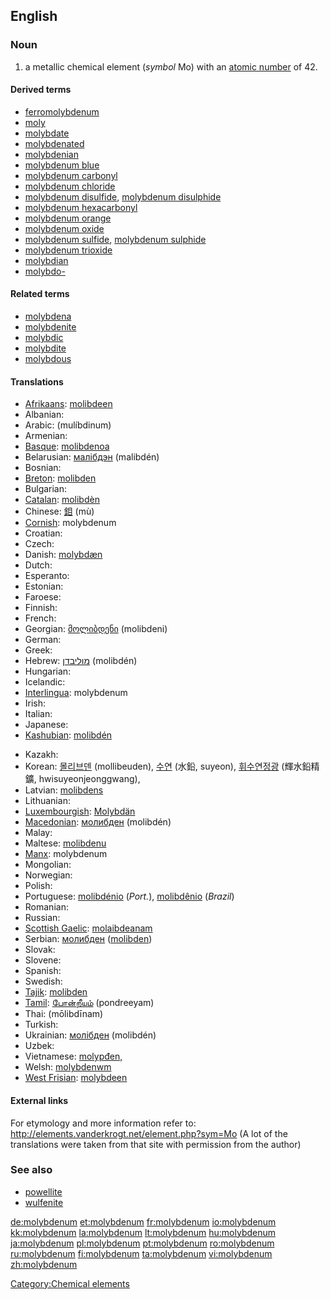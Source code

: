 ==English==

{{elements|Mo|niobium|Nb|technetium|Tc}}

===Noun===
{{en-noun|-}}
{{wikipedia}}

# a metallic chemical element (''symbol'' Mo) with an [[atomic number]] of 42.

====Derived terms====
* [[ferromolybdenum]]
* [[moly]]
* [[molybdate]]
* [[molybdenated]]
* [[molybdenian]]
* [[molybdenum blue]]
* [[molybdenum carbonyl]]
* [[molybdenum chloride]]
* [[molybdenum disulfide]], [[molybdenum disulphide]]
* [[molybdenum hexacarbonyl]]
* [[molybdenum orange]]
* [[molybdenum oxide]]
* [[molybdenum sulfide]], [[molybdenum sulphide]]
* [[molybdenum trioxide]]
* [[molybdian]]
* [[molybdo-]]

====Related terms====
* [[molybdena]]
* [[molybdenite]]
* [[molybdic]]
* [[molybdite]]
* [[molybdous]]

====Translations====
{{trans-top|chemical element}}
* [[Afrikaans]]: [[molibdeen]]
* Albanian: {{t-|sq|molibden|xs=Albanian}}
* Arabic: {{Arab|[[موليبدنيوم]]}} (mulíbdinum) {{m}}
* Armenian: {{t-|hy|մոլիբդեն|tr=molibden}}
* [[Basque]]: [[molibdenoa]]
* Belarusian: [[малiбдэн]] (malibdén) {{m}}
* Bosnian: {{t-|bs|molibden}}
* [[Breton]]: [[molibden]]
* Bulgarian: {{t-|bg|молибден|m|tr=molibdén}}
* [[Catalan]]: [[molibdèn]]
* Chinese: [[鉬]] (mù)
* [[Cornish]]: molybdenum
* Croatian: {{t+|hr|molibden}}
* Czech: {{t+|cs|molybden}}
* Danish: [[molybdæn]]
* Dutch: {{t+|nl|molybdeen|n}}
* Esperanto: {{t+|eo|molibdeno|xs=Esperanto}}
* Estonian: {{t-|et|molübdeen}}
* Faroese: {{t-|fo|molybden|xs=Faroese}}
* Finnish: {{t+|fi|molybdeeni}}
* French: {{t+|fr|molybdène|m}}
* Georgian: [[მოლიბდენი]] (molibdeni)
* German: {{t+|de|Molybdän|n}}
* Greek: {{t+|el|μολυβδένιο|n|tr=molyvdénio}}
* Hebrew: [[מוליבדן]] (molibdén)
* Hungarian: {{t+|hu|molibdén}}
* Icelandic: {{t+|is|mólýbden}}
* [[Interlingua]]: molybdenum
* Irish: {{t+|ga|molaibdéineam|xs=Irish}}
* Italian: {{t+|it|molibdeno|m}}
* Japanese: {{t+|ja|モリブデン|tr=moribuden}}
* [[Kashubian]]: [[molibdén]]
{{trans-mid}}
* Kazakh: {{t-|kk|молибден|tr=molibden|sc=Cyrl|xs=Kazakh}}
* Korean: [[몰리브덴]] (mollibeuden), [[수연]] (水鉛, suyeon), [[휘수연정광]] (輝水鉛精鑛, hwisuyeonjeonggwang),  {{t|ko|몰리브데넘|tr=mollibeudeneom}}
* Latvian: [[molibdens]]
* Lithuanian: {{t+|lt|molibdenas|xs=Lithuanian}}
* [[Luxembourgish]]: [[Molybdän]]
* [[Macedonian]]: [[молибден]] (molibdén) {{m}}
* Malay: {{t-|ms|molibdenum|xs=Malay}}
* Maltese: [[molibdenu]]
* [[Manx]]: molybdenum
* Mongolian: {{t-|mn|молибден|tr=molibden|sc=Cyrl|xs=Mongolian}}
* Norwegian: {{t-|no|molybden}}
* Polish: {{t+|pl|molibden|m}}
* Portuguese: [[molibdénio]] (''Port.''), [[molibdênio]] {{m}} (''Brazil'')
* Romanian: {{t+|ro|molibden|n}}
* Russian: {{t+|ru|молибден|m|tr=molibdén}}
* [[Scottish Gaelic]]: [[molaibdeanam]]
* Serbian: [[молибден]] ([[molibden]]) {{m}}
* Slovak: {{t-|sk|molibdén}}
* Slovene: {{t-|sl|molybden}}
* Spanish: {{t+|es|molibdeno|m}}
* Swedish: {{t+|sv|molybden|n}}
* [[Tajik]]: [[molibden]]
* [[Tamil]]: [[போன்றீயம்]] (pondreeyam)
* Thai: {{Thai|[[โมลิบดีนัม]]}} (mōlibdīnam)
* Turkish: {{t+|tr|molibden}}
* Ukrainian: [[молiбден]] (molibdén) {{m}}
* Uzbek: {{t-|uz|молибден|tr=molibden|sc=Cyrl|xs=Uzbek}}
* Vietnamese: [[molypđen,]]
* Welsh: [[molybdenwm]]
* [[West Frisian]]: [[molybdeen]]
{{trans-bottom}}

====External links====
For etymology and more information refer to:
http://elements.vanderkrogt.net/element.php?sym=Mo
(A lot of the translations were taken from that site with permission from the author)

===See also===
* [[powellite]]
* [[wulfenite]]

[[Category:Chemical elements]]

[[de:molybdenum]]
[[et:molybdenum]]
[[fr:molybdenum]]
[[io:molybdenum]]
[[kk:molybdenum]]
[[la:molybdenum]]
[[lt:molybdenum]]
[[hu:molybdenum]]
[[ja:molybdenum]]
[[pl:molybdenum]]
[[pt:molybdenum]]
[[ro:molybdenum]]
[[ru:molybdenum]]
[[fi:molybdenum]]
[[ta:molybdenum]]
[[vi:molybdenum]]
[[zh:molybdenum]]